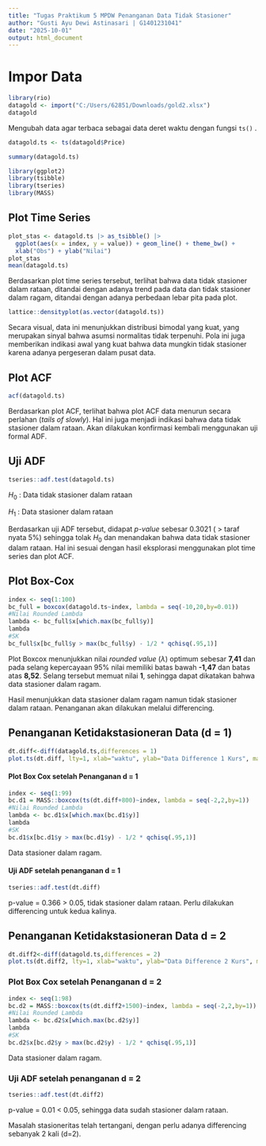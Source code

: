 ```yaml
---
title: "Tugas Praktikum 5 MPDW Penanganan Data Tidak Stasioner"
author: "Gusti Ayu Dewi Astinasari | G1401231041"
date: "2025-10-01"
output: html_document
---
```


# Impor Data

```r
library(rio)
datagold <- import("C:/Users/62851/Downloads/gold2.xlsx")
datagold
```

Mengubah data agar terbaca sebagai data deret waktu dengan fungsi `ts()` .

```r
datagold.ts <- ts(datagold$Price)
```


```r
summary(datagold.ts)
```

```r
library(ggplot2)
library(tsibble)
library(tseries)
library(MASS)
```

## Plot Time Series

```r
plot_stas <- datagold.ts |> as_tsibble() |> 
  ggplot(aes(x = index, y = value)) + geom_line() + theme_bw() +
  xlab("Obs") + ylab("Nilai")
plot_stas
mean(datagold.ts)
```

Berdasarkan plot time series tersebut, terlihat bahwa data tidak stasioner dalam rataan, ditandai dengan adanya trend pada data dan tidak stasioner dalam ragam, ditandai dengan adanya perbedaan lebar pita pada plot.

```r
lattice::densityplot(as.vector(datagold.ts))
```

Secara visual, data ini menunjukkan distribusi bimodal yang kuat, yang merupakan sinyal bahwa asumsi normalitas tidak terpenuhi. Pola ini juga memberikan indikasi awal yang kuat bahwa data mungkin tidak stasioner karena adanya pergeseran dalam pusat data.

## Plot ACF

```r
acf(datagold.ts)
```

Berdasarkan plot ACF, terlihat bahwa plot ACF data menurun secara perlahan (*tails of slowly*). Hal ini juga menjadi indikasi bahwa data tidak stasioner dalam rataan. Akan dilakukan konfirmasi kembali menggunakan uji formal ADF.

## Uji ADF

```r
tseries::adf.test(datagold.ts)
```
$H_0$ : Data tidak stasioner dalam rataan

$H_1$ : Data stasioner dalam rataan

Berdasarkan uji ADF tersebut, didapat *p-value* sebesar 0.3021 ( > taraf nyata 5%) sehingga tolak $H_0$ dan menandakan bahwa data tidak stasioner dalam rataan. Hal ini sesuai dengan hasil eksplorasi menggunakan plot time series dan plot ACF. 

## Plot Box-Cox

```r
index <- seq(1:100)
bc_full = boxcox(datagold.ts~index, lambda = seq(-10,20,by=0.01))
#Nilai Rounded Lambda
lambda <- bc_full$x[which.max(bc_full$y)]
lambda
#SK
bc_full$x[bc_full$y > max(bc_full$y) - 1/2 * qchisq(.95,1)]
```

Plot Boxcox menunjukkan nilai *rounded value* ($\lambda$) optimum sebesar **7,41** dan pada selang kepercayaan 95% nilai memiliki batas bawah **-1,47** dan batas atas **8,52**. Selang tersebut memuat nilai **1**, sehingga dapat dikatakan bahwa data stasioner dalam ragam.

Hasil menunjukkan data stasioner dalam ragam namun tidak stasioner dalam rataan. Penanganan akan dilakukan melalui differencing.

## Penanganan Ketidakstasioneran Data (d = 1)

```r
dt.diff<-diff(datagold.ts,differences = 1) 
plot.ts(dt.diff, lty=1, xlab="waktu", ylab="Data Difference 1 Kurs", main="Plot Difference Kurs")
```

#### Plot Box Cox setelah Penanganan d = 1

```r
index <- seq(1:99)
bc.d1 = MASS::boxcox(ts(dt.diff+800)~index, lambda = seq(-2,2,by=1))
#Nilai Rounded Lambda
lambda <- bc.d1$x[which.max(bc.d1$y)]
lambda
#SK
bc.d1$x[bc.d1$y > max(bc.d1$y) - 1/2 * qchisq(.95,1)]
```

Data stasioner dalam ragam.

#### Uji ADF setelah penanganan d = 1

```r
tseries::adf.test(dt.diff)
```
p-value = 0.366 > 0.05, tidak stasioner dalam rataan. Perlu dilakukan differencing untuk kedua kalinya.

## Penanganan Ketidakstasioneran Data d = 2

```r
dt.diff2<-diff(datagold.ts,differences = 2) 
plot.ts(dt.diff2, lty=1, xlab="waktu", ylab="Data Difference 2 Kurs", main="Plot Difference Kurs")
```

### Plot Box Cox setelah Penanganan d = 2

```r
index <- seq(1:98)
bc.d2 = MASS::boxcox(ts(dt.diff2+1500)~index, lambda = seq(-2,2,by=1))
#Nilai Rounded Lambda
lambda <- bc.d2$x[which.max(bc.d2$y)]
lambda
#SK
bc.d2$x[bc.d2$y > max(bc.d2$y) - 1/2 * qchisq(.95,1)]
```

Data stasioner dalam ragam.

### Uji ADF setelah penanganan d = 2

```r
tseries::adf.test(dt.diff2)
```

p-value = 0.01 < 0.05, sehingga data sudah stasioner dalam rataan.

Masalah stasioneritas telah tertangani, dengan perlu adanya differencing sebanyak 2 kali (d=2).


